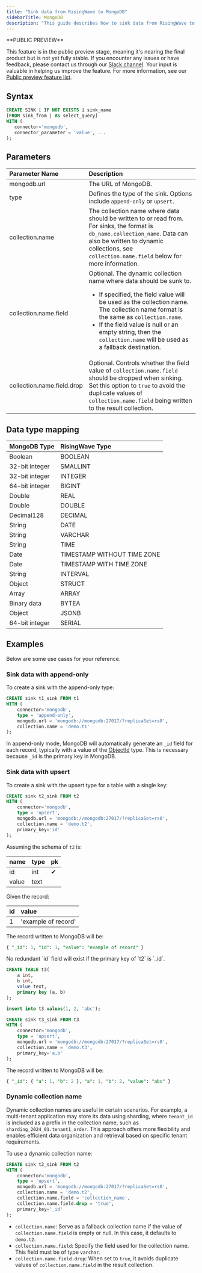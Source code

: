```yaml
---
title: "Sink data from RisingWave to MongoDB"
sidebarTitle: MongoDB
description: "This guide describes how to sink data from RisingWave to MongoDB. MongoDB is a document database designed for ease of application development and scaling. For more information, see [MongoDB](https://www.mongodb.com/)."
---
```


<Note>
**PUBLIC PREVIEW**

This feature is in the public preview stage, meaning it's nearing the final product but is not yet fully stable. If you encounter any issues or have feedback, please contact us through our [Slack channel](https://www.risingwave.com/slack). Your input is valuable in helping us improve the feature. For more information, see our [Public preview feature list](/changelog/product-lifecycle#features-in-the-public-preview-stage).
</Note>

## Syntax
```sql
CREATE SINK [ IF NOT EXISTS ] sink_name
[FROM sink_from | AS select_query]
WITH (
   connector='mongodb',
   connector_parameter = 'value', ...
);
```

## Parameters

| Parameter Name               | Description                                                                                                    |
| :------------------------------- | :----------- |
| mongodb.url                      | The URL of MongoDB.                                                                                                                                                                                                                                                                                               |
| type                             | Defines the type of the sink. Options include `append-only` or `upsert`.      |
| collection.name                  | The collection name where data should be written to or read from. For sinks, the format is `db_name.collection_name`. Data can also be written to dynamic collections, see `collection.name.field` below for more information.                                                                                      |
| collection.name.field            | Optional. The dynamic collection name where data should be sunk to. <ul><li>If specified, the field value will be used as the collection name. The collection name format is the same as `collection.name`.</li><li>If the field value is null or an empty string, then the `collection.name` will be used as a fallback destination.</li></ul> |
| collection.name.field.drop       | Optional. Controls whether the field value of `collection.name.field` should be dropped when sinking. Set this option to `true` to avoid the duplicate values of `collection.name.field` being written to the result collection.                                                                                        |


## Data type mapping

| MongoDB Type | RisingWave Type         |
| :--------------- | :-------------------------- |
| Boolean          | BOOLEAN                     |
| 32-bit integer   | SMALLINT                    |
| 32-bit integer   | INTEGER                     |
| 64-bit integer   | BIGINT                      |
| Double           | REAL                        |
| Double           | DOUBLE                      |
| Decimal128       | DECIMAL                     |
| String           | DATE                        |
| String           | VARCHAR                     |
| String           | TIME                        |
| Date             | TIMESTAMP WITHOUT TIME ZONE |
| Date             | TIMESTAMP WITH TIME ZONE    |
| String           | INTERVAL                    |
| Object           | STRUCT                      |
| Array            | ARRAY                       |
| Binary data      | BYTEA                       |
| Object           | JSONB                       |
| 64-bit integer   | SERIAL                      |

## Examples

Below are some use cases for your reference.

### Sink data with append-only

To create a sink with the append-only type:

```sql
CREATE sink t1_sink FROM t1
WITH (
    connector='mongodb',
    type = 'append-only',
    mongodb.url = 'mongodb://mongodb:27017/?replicaSet=rs0',
    collection.name = 'demo.t1'
);
```

In append-only mode, MongoDB will automatically generate an `_id` field for each record, typically with a value of the [ObjectId](https://www.mongodb.com/docs/manual/reference/method/ObjectId/) type. This is necessary because `_id` is the primary key in MongoDB.

### Sink data with upsert[](#sink-data-with-upsert "Direct link to Sink data with upsert")

To create a sink with the upsert type for a table with a single key:

```sql single key
CREATE sink t2_sink FROM t2
WITH (
    connector='mongodb',
    type = 'upsert',
    mongodb.url = 'mongodb://mongodb:27017/?replicaSet=rs0',
    collection.name = 'demo.t2',
    primary_key='id'
);
```

Assuming the schema of `t2` is:

| name  | type | pk |
| :---- | :--- | :- |
| id    | int  | ✔  |
| value | text |    |

Given the record:

| id | value               |
| :- | :------------------ |
| 1  | 'example of record' |

The record written to MongoDB will be:

```sql
{ "_id": 1, "id": 1, "value": "example of record" }
```

<Note>
No redundant `id` field will exist if the primary key of `t2` is `_id`.
</Note>

```sql compound key
CREATE TABLE t3(
    a int,
    b int,
    value text,
    primary key (a, b)
);

insert into t3 values(1, 2, 'abc');

CREATE sink t3_sink FROM t3
WITH (
    connector='mongodb',
    type = 'upsert',
    mongodb.url = 'mongodb://mongodb:27017/?replicaSet=rs0',
    collection.name = 'demo.t3',
    primary_key='a,b'
);
```

The record written to MongoDB will be:

```sql
{ "_id": { "a": 1, "b": 2 }, "a": 1, "b": 2, "value": "abc" }
```

### Dynamic collection name

Dynamic collection names are useful in certain scenarios. For example, a multi-tenant application may store its data using sharding, where `tenant_id` is included as a prefix in the collection name, such as `sharding_2024_01.tenant1_order`. This approach offers more flexibility and enables efficient data organization and retrieval based on specific tenant requirements.

To use a dynamic collection name:

```sql
CREATE sink t2_sink FROM t2
WITH (
    connector='mongodb',
    type = 'upsert',
    mongodb.url = 'mongodb://mongodb:27017/?replicaSet=rs0',
    collection.name = 'demo.t2',
    collection.name.field = 'collection_name',
    collection.name.field.drop = 'true',
    primary_key='_id'
);
```

* `collection.name`: Serve as a fallback collection name if the value of `collection.name.field` is empty or null. In this case, it defaults to `demo.t2`.
* `collection.name.field`: Specify the field used for the collection name. This field must be of type `varchar`.
* `collection.name.field.drop`: When set to `true`, it avoids duplicate values of `collection.name.field` in the result collection.
